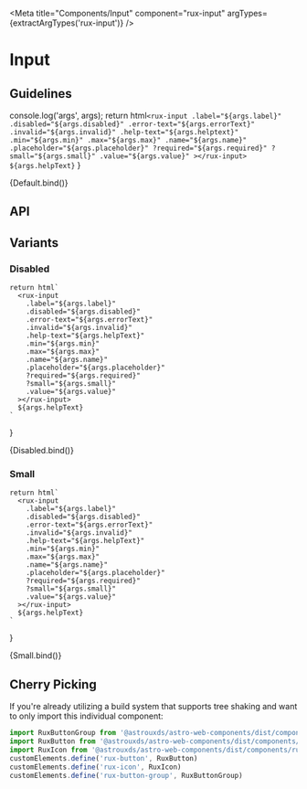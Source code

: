 
<Meta
    title="Components/Input"
    component="rux-input"
    argTypes={extractArgTypes('rux-input')}
/>

# Input

## Guidelines

  console.log('args', args);
    return html`
      <rux-input
        .label="${args.label}"
        .disabled="${args.disabled}"
        .error-text="${args.errorText}"
        .invalid="${args.invalid}"
        .help-text="${args.helptext}"
        .min="${args.min}"
        .max="${args.max}"
        .name="${args.name}"
        .placeholder="${args.placeholder}"
        ?required="${args.required}"
        ?small="${args.small}"
        .value="${args.value}"
      ></rux-input>
      ${args.helpText}
    `
}

<Canvas>
    <Story
      name="Default"
      args={{
        label: 'Input label',
      }}
    >
      {Default.bind()}
    </Story>
</Canvas>




## API

<ArgsTable of="rux-input" />

## Variants

### Disabled

    return html`
      <rux-input
        .label="${args.label}"
        .disabled="${args.disabled}"
        .error-text="${args.errorText}"
        .invalid="${args.invalid}"
        .help-text="${args.helpText}"
        .min="${args.min}"
        .max="${args.max}"
        .name="${args.name}"
        .placeholder="${args.placeholder}"
        ?required="${args.required}"
        ?small="${args.small}"
        .value="${args.value}"
      ></rux-input>
      ${args.helpText}
    `
}

<Canvas>
    <Story
      name="Disabled"
      args={{
        label: 'Disabled input',
        disabled: true
      }}
    >
      {Disabled.bind()}
    </Story>
</Canvas>

### Small

    return html`
      <rux-input
        .label="${args.label}"
        .disabled="${args.disabled}"
        .error-text="${args.errorText}"
        .invalid="${args.invalid}"
        .help-text="${args.helpText}"
        .min="${args.min}"
        .max="${args.max}"
        .name="${args.name}"
        .placeholder="${args.placeholder}"
        ?required="${args.required}"
        ?small="${args.small}"
        .value="${args.value}"
      ></rux-input>
      ${args.helpText}
    `
}

<Canvas>
    <Story
      name="Small"
      args={{
        label: 'Small Label',
        small: true
      }}
    >
      {Small.bind()}
    </Story>
</Canvas>

## Cherry Picking

If you're already utilizing a build system that supports tree shaking and want to only import this individual component:

```js
import RuxButtonGroup from '@astrouxds/astro-web-components/dist/components/rux-button-group.js'
import RuxButton from '@astrouxds/astro-web-components/dist/components/rux-button.js'
import RuxIcon from '@astrouxds/astro-web-components/dist/components/rux-icon.js'
customElements.define('rux-button', RuxButton)
customElements.define('rux-icon', RuxIcon)
customElements.define('rux-button-group', RuxButtonGroup)
```
